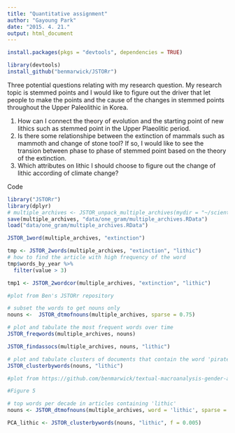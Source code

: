 ```yaml
---
title: "Quantitative assignment"
author: "Gayoung Park"
date: "2015. 4. 21."
output: html_document
---
```

```r
install.packages(pkgs = "devtools", dependencies = TRUE)
```

```r
library(devtools)
install_github("benmarwick/JSTORr")
```


Three potential questions relating with my research question. My research topic is stemmed points and I would like to figure out the driver that let people to make the points and the cause of the changes in stemmed points throughout the Upper Paleolithic in Korea. 

1. How can I connect the theory of evolution and the starting point of new lithics such as stemmed point in the Upper Plaeolitic period.
2. Is there some relationshipe between the extinction of mammals such as mammoth and change of stone tool? If so, I would like to see the transion between phase to phase of stemmed point based on the theory of the extinction.
3. Which attributes on lithic I should choose to figure out the change of lithic according of climate change?

Code

```r
library("JSTORr")
library(dplyr)
# multiple_archives <- JSTOR_unpack_multiple_archives(mydir = "~/scientifcexplantion/one_gram/data")
save(multiple_archives, "data/one_gram/multiple_archives.RData")
load("data/one_gram/multiple_archives.RData")
```

 
```r
JSTOR_1word(multiple_archives, "extinction")

tmp <- JSTOR_2words(multiple_archives, "extinction", "lithic")
# how to find the article with high frequency of the word
tmp$words_by_year %>%
  filter(value > 3)

tmp1 <- JSTOR_2wordcor(multiple_archives, "extinction", "lithic")
```


```r
#plot from Ben's JSTORr repository

# subset the words to get nouns only
nouns <-  JSTOR_dtmofnouns(multiple_archives, sparse = 0.75)

# plot and tabulate the most frequent words over time
JSTOR_freqwords(multiple_archives, nouns)

JSTOR_findassocs(multiple_archives, nouns, "lithic")

# plot and tabulate clusters of documents that contain the word 'pirate'
JSTOR_clusterbywords(nouns, "lithic")
```

```r
#plot from https://github.com/benmarwick/textual-macroanalysis-gender-archaeology/blob/master/gender.Rmd

#Figure 5

# top words per decade in articles containing 'lithic' 
nouns <- JSTOR_dtmofnouns(multiple_archives, word = 'lithic', sparse = 1, POStag = TRUE)

PCA_lithic <- JSTOR_clusterbywords(nouns, "lithic", f = 0.005)



```

